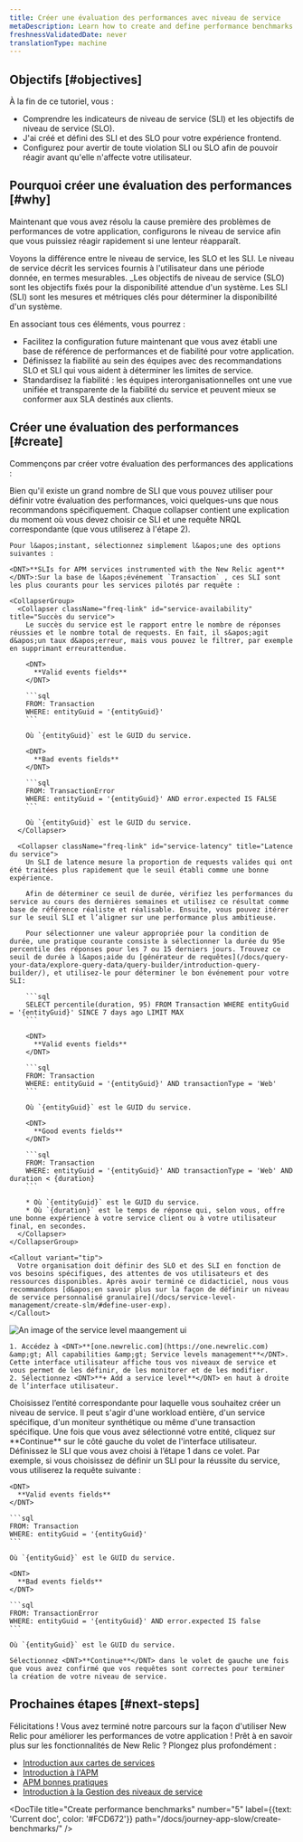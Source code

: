 ```yaml
---
title: Créer une évaluation des performances avec niveau de service
metaDescription: Learn how to create and define performance benchmarks with service levels.
freshnessValidatedDate: never
translationType: machine
---
```


## Objectifs [#objectives]

À la fin de ce tutoriel, vous :

* Comprendre les indicateurs de niveau de service (SLI) et les objectifs de niveau de service (SLO).
* J&apos;ai créé et défini des SLI et des SLO pour votre expérience frontend.
* Configurez <InlinePopover type="alerts" />pour avertir de toute violation SLI ou SLO afin de pouvoir réagir avant qu&apos;elle n&apos;affecte votre utilisateur.

## Pourquoi créer une évaluation des performances [#why]

Maintenant que vous avez résolu la cause première des problèmes de performances de votre application, configurons le niveau de service afin que vous puissiez réagir rapidement si une lenteur réapparaît.

Voyons la différence entre le niveau de service, les SLO et les SLI. Le niveau de service décrit les services fournis à l&apos;utilisateur dans une période donnée, en termes mesurables. \_Les objectifs de niveau de service (SLO) sont les objectifs fixés pour la disponibilité attendue d&apos;un système. Les SLI (SLI) sont les mesures et métriques clés pour déterminer la disponibilité d&apos;un système.

En associant tous ces éléments, vous pourrez :

* Facilitez la configuration future maintenant que vous avez établi une base de référence de performances et de fiabilité pour votre application.
* Définissez la fiabilité au sein des équipes avec des recommandations SLO et SLI qui vous aident à déterminer les limites de service.
* Standardisez la fiabilité : les équipes interorganisationnelles ont une vue unifiée et transparente de la fiabilité du service et peuvent mieux se conformer aux SLA destinés aux clients.

## Créer une évaluation des performances [#create]

Commençons par créer votre évaluation des performances des applications :

<Steps>
  <Step>
    Bien qu&apos;il existe un grand nombre de SLI que vous pouvez utiliser pour définir votre évaluation des performances, voici quelques-uns que nous recommandons spécifiquement. Chaque collapser contient une explication du moment où vous devez choisir ce SLI et une requête NRQL correspondante (que vous utiliserez à l&apos;étape 2).

    Pour l&apos;instant, sélectionnez simplement l&apos;une des options suivantes :

    <DNT>**SLIs for APM services instrumented with the New Relic agent**</DNT>:Sur la base de l&apos;événement `Transaction` , ces SLI sont les plus courants pour les services pilotés par requête :

    <CollapserGroup>
      <Collapser className="freq-link" id="service-availability" title="Succès du service">
        Le succès du service est le rapport entre le nombre de réponses réussies et le nombre total de requests. En fait, il s&apos;agit d&apos;un taux d&apos;erreur, mais vous pouvez le filtrer, par exemple en supprimant erreurattendue.

        <DNT>
          **Valid events fields**
        </DNT>

        ```sql
        FROM: Transaction
        WHERE: entityGuid = '{entityGuid}'
        ```

        Où `{entityGuid}` est le GUID du service.

        <DNT>
          **Bad events fields**
        </DNT>

        ```sql
        FROM: TransactionError
        WHERE: entityGuid = '{entityGuid}' AND error.expected IS FALSE
        ```

        Où `{entityGuid}` est le GUID du service.
      </Collapser>

      <Collapser className="freq-link" id="service-latency" title="Latence du service">
        Un SLI de latence mesure la proportion de requests valides qui ont été traitées plus rapidement que le seuil établi comme une bonne expérience.

        Afin de déterminer ce seuil de durée, vérifiez les performances du service au cours des dernières semaines et utilisez ce résultat comme base de référence réaliste et réalisable. Ensuite, vous pouvez itérer sur le seuil SLI et l’aligner sur une performance plus ambitieuse.

        Pour sélectionner une valeur appropriée pour la condition de durée, une pratique courante consiste à sélectionner la durée du 95e percentile des réponses pour les 7 ou 15 derniers jours. Trouvez ce seuil de durée à l&apos;aide du [générateur de requêtes](/docs/query-your-data/explore-query-data/query-builder/introduction-query-builder/), et utilisez-le pour déterminer le bon événement pour votre SLI:

        ```sql
        SELECT percentile(duration, 95) FROM Transaction WHERE entityGuid = '{entityGuid}' SINCE 7 days ago LIMIT MAX
        ```

        <DNT>
          **Valid events fields**
        </DNT>

        ```sql
        FROM: Transaction
        WHERE: entityGuid = '{entityGuid}' AND transactionType = 'Web'
        ```

        Où `{entityGuid}` est le GUID du service.

        <DNT>
          **Good events fields**
        </DNT>

        ```sql
        FROM: Transaction
        WHERE: entityGuid = '{entityGuid}' AND transactionType = 'Web' AND duration < {duration}
        ```

        * Où `{entityGuid}` est le GUID du service.
        * Où `{duration}` est le temps de réponse qui, selon vous, offre une bonne expérience à votre service client ou à votre utilisateur final, en secondes.
      </Collapser>
    </CollapserGroup>

    <Callout variant="tip">
      Votre organisation doit définir des SLO et des SLI en fonction de vos besoins spécifiques, des attentes de vos utilisateurs et des ressources disponibles. Après avoir terminé ce didacticiel, nous vous recommandons [d&apos;en savoir plus sur la façon de définir un niveau de service personnalisé granulaire](/docs/service-level-management/create-slm/#define-user-exp).
    </Callout>
  </Step>

  <Step>
    <img title="SLI ui" alt="An image of the service level maangement ui" src="/images/sonic_screenshot-full_sli-ui-overview.webp" />

    1. Accédez à <DNT>**[one.newrelic.com](https://one.newrelic.com) &amp;gt; All capabilities &amp;gt; Service levels management**</DNT>. Cette interface utilisateur affiche tous vos niveaux de service et vous permet de les définir, de les monitorer et de les modifier.
    2. Sélectionnez <DNT>**+ Add a service level**</DNT> en haut à droite de l’interface utilisateur.
  </Step>

  <Step>
    Choisissez l’entité correspondante pour laquelle vous souhaitez créer un niveau de service. Il peut s&apos;agir d&apos;une workload entière, d&apos;un service spécifique, d&apos;un moniteur synthétique ou même d&apos;une transaction spécifique. Une fois que vous avez sélectionné votre entité, cliquez sur <DNT>**Continue**</DNT> sur le côté gauche du volet de l&apos;interface utilisateur.
  </Step>

  <Step>
    Définissez le SLI que vous avez choisi à l’étape 1 dans ce volet. Par exemple, si vous choisissez de définir un SLI pour la réussite du service, vous utiliserez la requête suivante :

    <DNT>
      **Valid events fields**
    </DNT>

    ```sql
    FROM: Transaction
    WHERE: entityGuid = '{entityGuid}'
    ```

    Où `{entityGuid}` est le GUID du service.

    <DNT>
      **Bad events fields**
    </DNT>

    ```sql
    FROM: TransactionError
    WHERE: entityGuid = '{entityGuid}' AND error.expected IS false
    ```

    Où `{entityGuid}` est le GUID du service.

    Sélectionnez <DNT>**Continue**</DNT> dans le volet de gauche une fois que vous avez confirmé que vos requêtes sont correctes pour terminer la création de votre niveau de service.
  </Step>
</Steps>

## Prochaines étapes [#next-steps]

Félicitations ! Vous avez terminé notre parcours sur la façon d&apos;utiliser New Relic pour améliorer les performances de votre application ! Prêt à en savoir plus sur les fonctionnalités de New Relic ? Plongez plus profondément :

* [Introduction aux cartes de services](/docs/new-relic-solutions/new-relic-one/ui-data/service-maps/introduction-service-maps/)
* [Introduction à l&apos;APM](/introduction-apm/)
* [APM bonnes pratiques](/docs/new-relic-solutions/best-practices-guides/full-stack-observability/apm-best-practices-guide/)
* [Introduction à la Gestion des niveaux de service](/docs/service-level-management/intro-slm/)

<DocTiles numbered>
  <DocTile title="Prepare to triage your application" path="/docs/journey-app-slow/root-causes" />

  <DocTile title="Identify problematic transactions" path="/docs/journey-app-slow/problematic-transactions" />
</DocTiles>

<DocTiles>
  <DocTile title="Identify slow database queries" number="3" path="/docs/journey-app-slow/slow-database-queries" />

  <DocTile title="Identify slow external services" number="4" path="/docs/journey-app-slow/external-services" />

  <DocTile title="Create performance benchmarks" number="5" label={{text: 'Current doc', color: '#FCD672'}} path="/docs/journey-app-slow/create-benchmarks/" />
</DocTiles>